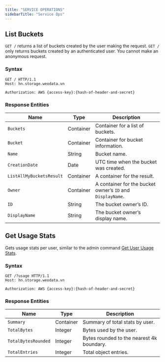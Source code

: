 ```yaml
---
title: "SERVICE OPERATIONS"
sidebarTitle: "Service Ops"
---
```


## List Buckets

`GET /` returns a list of buckets created by the user making the request. `GET /` only returns buckets created by an authenticated user. You cannot make an anonymous request.

### Syntax

```
GET / HTTP/1.1
Host: hn.storage.weodata.vn

Authorization: AWS {access-key}:{hash-of-header-and-secret}
```

### Response Entities 

| Name                             | Type      | Description                                       |
|----------------------------------|-----------|---------------------------------------------------|
| `Buckets`                        | Container | Container for a list of buckets.                   |
| `Bucket`                         | Container | Container for bucket information.                 |
| `Name`                           | String    | Bucket name.                                      |
| `CreationDate`                   | Date      | UTC time when the bucket was created.             |
| `ListAllMyBucketsResult`         | Container | A container for the result.                        |
| `Owner`                          | Container | A container for the bucket owner’s `ID` and `DisplayName`. |
| `ID`                             | String    | The bucket owner’s ID.                            |
| `DisplayName`                    | String    | The bucket owner’s display name.                  |

## Get Usage Stats

Gets usage stats per user, similar to the admin command [Get User Usage Stats](/hiden/usage-stats).

### Syntax

```
GET /?usage HTTP/1.1
Host: hn.storage.weodata.vn

Authorization: AWS {access-key}:{hash-of-header-and-secret}
```

### Response Entities

| Name                   | Type      | Description                                       |
|------------------------|-----------|---------------------------------------------------|
| `Summary`                | Container | Summary of total stats by user.                   |
| `TotalBytes`             | Integer   | Bytes used by the user.                           |
| `TotalBytesRounded`      | Integer   | Bytes rounded to the nearest 4k boundary.         |
| `TotalEntries`           | Integer   | Total object entries.                             |

